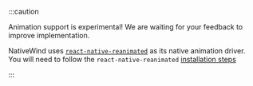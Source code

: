 :::caution

Animation support is experimental! We are waiting for your feedback to improve implementation.

NativeWind uses [`react-native-reanimated`](https://docs.swmansion.com/react-native-reanimated) as its native animation driver. You will need to follow the `react-native-reanimated` [installation steps](https://docs.swmansion.com/react-native-reanimated/docs/fundamentals/getting-started/#installation)

:::
